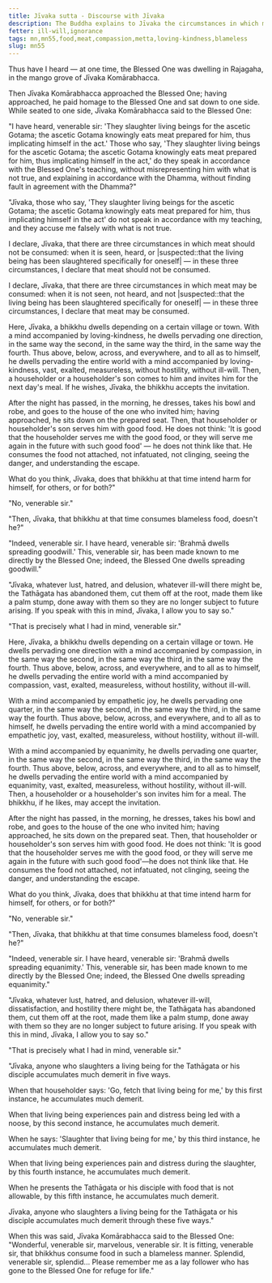 ```yaml
---
title: Jīvaka sutta - Discourse with Jīvaka
description: The Buddha explains to Jīvaka the circumstances in which meat may be consumed and the demerit of slaughtering living beings for the Tathāgata or his disciples.
fetter: ill-will,ignorance
tags: mn,mn55,food,meat,compassion,metta,loving-kindness,blameless
slug: mn55
---
```


Thus have I heard — at one time, the Blessed One was dwelling in Rajagaha, in the mango grove of Jīvaka Komārabhacca.

Then Jīvaka Komārabhacca approached the Blessed One; having approached, he paid homage to the Blessed One and sat down to one side. While seated to one side, Jīvaka Komārabhacca said to the Blessed One:

"I have heard, venerable sir: 'They slaughter living beings for the ascetic Gotama; the ascetic Gotama knowingly eats meat prepared for him, thus implicating himself in the act.' Those who say, 'They slaughter living beings for the ascetic Gotama; the ascetic Gotama knowingly eats meat prepared for him, thus implicating himself in the act,' do they speak in accordance with the Blessed One's teaching, without misrepresenting him with what is not true, and explaining in accordance with the Dhamma, without finding fault in agreement with the Dhamma?"

"Jīvaka, those who say, 'They slaughter living beings for the ascetic Gotama; the ascetic Gotama knowingly eats meat prepared for him, thus implicating himself in the act' do not speak in accordance with my teaching, and they accuse me falsely with what is not true.

I declare, Jīvaka, that there are three circumstances in which meat should not be consumed: when it is seen, heard, or |suspected::that the living being has been slaughtered specifically for oneself| — in these three circumstances, I declare that meat should not be consumed.

I declare, Jīvaka, that there are three circumstances in which meat may be consumed: when it is not seen, not heard, and not |suspected::that the living being has been slaughtered specifically for oneself| — in these three circumstances, I declare that meat may be consumed.

Here, Jīvaka, a bhikkhu dwells depending on a certain village or town. With a mind accompanied by loving-kindness, he dwells pervading one direction, in the same way the second, in the same way the third, in the same way the fourth. Thus above, below, across, and everywhere, and to all as to himself, he dwells pervading the entire world with a mind accompanied by loving-kindness, vast, exalted, measureless, without hostility, without ill-will. Then, a householder or a householder's son comes to him and invites him for the next day's meal. If he wishes, Jīvaka, the bhikkhu accepts the invitation.

After the night has passed, in the morning, he dresses, takes his bowl and robe, and goes to the house of the one who invited him; having approached, he sits down on the prepared seat. Then, that householder or householder's son serves him with good food. He does not think: 'It is good that the householder serves me with the good food, or they will serve me again in the future with such good food' — he does not think like that. He consumes the food not attached, not infatuated, not clinging, seeing the danger, and understanding the escape.

What do you think, Jīvaka, does that bhikkhu at that time intend harm for himself, for others, or for both?"

"No, venerable sir."

"Then, Jīvaka, that bhikkhu at that time consumes blameless food, doesn't he?"

"Indeed, venerable sir. I have heard, venerable sir: 'Brahmā dwells spreading goodwill.' This, venerable sir, has been made known to me directly by the Blessed One; indeed, the Blessed One dwells spreading goodwill."

"Jīvaka, whatever lust, hatred, and delusion, whatever ill-will there might be, the Tathāgata has abandoned them, cut them off at the root, made them like a palm stump, done away with them so they are no longer subject to future arising. If you speak with this in mind, Jīvaka, I allow you to say so."

"That is precisely what I had in mind, venerable sir."

Here, Jīvaka, a bhikkhu dwells depending on a certain village or town. He dwells pervading one direction with a mind accompanied by compassion, in the same way the second, in the same way the third, in the same way the fourth. Thus above, below, across, and everywhere, and to all as to himself, he dwells pervading the entire world with a mind accompanied by compassion, vast, exalted, measureless, without hostility, without ill-will.

With a mind accompanied by empathetic joy, he dwells pervading one quarter, in the same way the second, in the same way the third, in the same way the fourth. Thus above, below, across, and everywhere, and to all as to himself, he dwells pervading the entire world with a mind accompanied by empathetic joy, vast, exalted, measureless, without hostility, without ill-will.

With a mind accompanied by equanimity, he dwells pervading one quarter, in the same way the second, in the same way the third, in the same way the fourth. Thus above, below, across, and everywhere, and to all as to himself, he dwells pervading the entire world with a mind accompanied by equanimity, vast, exalted, measureless, without hostility, without ill-will. Then, a householder or a householder's son invites him for a meal. The bhikkhu, if he likes, may accept the invitation.

After the night has passed, in the morning, he dresses, takes his bowl and robe, and goes to the house of the one who invited him; having approached, he sits down on the prepared seat. Then, that householder or householder's son serves him with good food. He does not think: 'It is good that the householder serves me with the good food, or they will serve me again in the future with such good food'—he does not think like that. He consumes the food not attached, not infatuated, not clinging, seeing the danger, and understanding the escape.

What do you think, Jīvaka, does that bhikkhu at that time intend harm for himself, for others, or for both?"

"No, venerable sir."

"Then, Jīvaka, that bhikkhu at that time consumes blameless food, doesn't he?"

"Indeed, venerable sir. I have heard, venerable sir: 'Brahmā dwells spreading equanimity.' This, venerable sir, has been made known to me directly by the Blessed One; indeed, the Blessed One dwells spreading equanimity."

"Jīvaka, whatever lust, hatred, and delusion, whatever ill-will, dissatisfaction, and hostility there might be, the Tathāgata has abandoned them, cut them off at the root, made them like a palm stump, done away with them so they are no longer subject to future arising. If you speak with this in mind, Jīvaka, I allow you to say so."

"That is precisely what I had in mind, venerable sir."

"Jīvaka, anyone who slaughters a living being for the Tathāgata or his disciple accumulates much demerit in five ways.

When that householder says: 'Go, fetch that living being for me,' by this first instance, he accumulates much demerit.

When that living being experiences pain and distress being led with a noose, by this second instance, he accumulates much demerit.

When he says: 'Slaughter that living being for me,' by this third instance, he accumulates much demerit.

When that living being experiences pain and distress during the slaughter, by this fourth instance, he accumulates much demerit.

When he presents the Tathāgata or his disciple with food that is not allowable, by this fifth instance, he accumulates much demerit.

Jīvaka, anyone who slaughters a living being for the Tathāgata or his disciple accumulates much demerit through these five ways."

When this was said, Jīvaka Komārabhacca said to the Blessed One: "Wonderful, venerable sir, marvelous, venerable sir. It is fitting, venerable sir, that bhikkhus consume food in such a blameless manner. Splendid, venerable sir, splendid... Please remember me as a lay follower who has gone to the Blessed One for refuge for life."